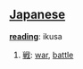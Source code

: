 == [[Japanese]] ==                             

'''[[reading]]''': ikusa

# [[戦]]: [[war]], [[battle]]